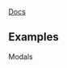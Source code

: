 
[Docs](https://nextjs.org/docs/app/building-your-application/routing/intercepting-routes)

## Examples
<Link href="/example/intercepting-routes-demo">Modals</Link>  